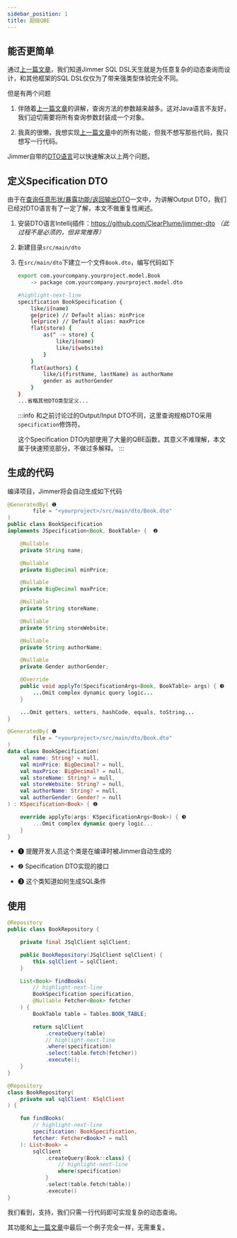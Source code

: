 ```yaml
---
sidebar_position: 1  
title: 超级QBE
---
```



## 能否更简单

通过[上一篇文章](./feature)，我们知道Jimmer SQL DSL天生就是为任意复杂的动态查询而设计，和其他框架的SQL DSL仅仅为了带来强类型体验完全不同。

但是有两个问题

1. 伴随着[上一篇文章](./feature)的讲解，查询方法的参数越来越多。这对Java语言不友好，我们迫切需要将所有查询参数封装成一个对象。

2. 我真的很懒，我想实现[上一篇文章](./feature)中的所有功能，但我不想写那些代码，我只想写一行代码。

Jimmer自带的[DTO语言](../../object/view/dto-language)可以快速解决以上两个问题。

## 定义Specification DTO

由于在[查询任意形状/暴露功能/返回输出DTO](../fetch/export/dto)一文中，为讲解Output DTO，我们已经对DTO语言有了一定了解，本文不做重复性阐述。

1.  安装DTO语言Intellij插件：https://github.com/ClearPlume/jimmer-dto *（此过程不是必须的，但非常推荐）*

2.  新建目录`src/main/dto`

3.  在`src/main/dto`下建立一个文件`Book.dto`，编写代码如下

    ```sh title="Book.dto"
    export com.yourcompany.yourproject.model.Book 
        -> package com.yourcompany.yourproject.model.dto

    #highlight-next-line
    specification BookSpecification {
        like/i(name)
        ge(price) // Default alias: minPrice
        le(price) // Default alias: maxPrice
        flat(store) {
            as(^ -> store) {
                like/i(name)
                like/i(website)
            }
        }
        flat(authors) {
            like/i(firstName, lastName) as authorName
            gender as authorGender
        }
    }
    ...省略其他DTO类型定义...
    ```
    
    :::info
    和之前讨论过的Output/Input DTO不同，这里查询规格DTO采用`specification`修饰符。

    这个Specification DTO内部使用了大量的QBE函数，其意义不难理解，本文属于快速预览部分，不做过多解释。
    :::

## 生成的代码

编译项目，Jimmer将会自动生成如下代码

<Tabs groupId="language">
<TabItem value="java" label="Java">

```java title="BookSpecification.java"
@GeneratedBy( ❶ 
        file = "<yourproject>/src/main/dto/Book.dto"
)
public class BookSpecification 
implements JSpecification<Book, BookTable> {  ❷

    @Nullable
    private String name;

    @Nullable
    private BigDecimal minPrice;

    @Nullable
    private BigDecimal maxPrice;

    @Nullable
    private String storeName;

    @Nullable
    private String storeWebsite;

    @Nullable
    private String authorName;

    @Nullable
    private Gender authorGender;

    @Override
    public void applyTo(SpecificationArgs<Book, BookTable> args) { ❸
        ...Omit complex dynamic query logic...
    }

    ...Omit getters, setters, hashCode, equals, toString...
}
```

</TabItem>
<TabItem value="kotlin" label="Kotlin">

```kotlin title="BookSpecification.kt"
@GeneratedBy( ❶
        file = "<yourproject>/src/main/dto/Book.dto"
)
data class BookSpecification(
    val name: String? = null,
    val minPrice: BigDecimal? = null,
    val maxPrice: BigDecimal? = null,
    val storeName: String? = null,
    val storeWebsite: String? = null,
    val authorName: String? = null,
    val authorGender: Gender? = null
) : KSpecification<Book> { ❷

    override applyTo(args: KSpecificationArgs<Book>) { ❸
        ...Omit complex dynamic query logic...
    }
}
```

</TabItem>
</Tabs>

-   ❶ 提醒开发人员这个类是在编译时被Jimmer自动生成的

-   ❷ Specification DTO实现的接口

-   ❸ 这个类知道如何生成SQL条件

## 使用

<Tabs groupId="language">
<TabItem value="java" label="Java">

```java title="BookRepository.java"
@Repository
public class BookRepository {

    private final JSqlClient sqlClient;

    public BookRepository(JSqlClient sqlClient) {
        this.sqlClient = sqlClient;
    }

    List<Book> findBooks(
        // highlight-next-line
        BookSpecification specification,
        @Nullable Fetcher<Book> fetcher
    ) {
        BookTable table = Tables.BOOK_TABLE;

        return sqlClient
            .createQuery(table)
            // highlight-next-line
            .where(specification)
            .select(table.fetch(fetcher))
            .execute();
    }
}
```

</TabItem>
<TabItem value="kotlin" label="Kotlin">

```kotlin title="BookRepository.kt"
@Repository
class BookRepository(
    private val sqlClient: KSqlClient
) {

    fun findBooks(
        // highlight-next-line
        specification: BookSpecification,
        fetcher: Fetcher<Book>? = null
    ): List<Book> =
        sqlClient
            .createQuery(Book::class) {
                // highlight-next-line
                where(specification)
            }
            .select(table.fetch(table))
            .execute()
}
```

</TabItem>
</Tabs>

我们看到，支持，我们只需一行代码即可实现复杂的动态查询。

其功能和[上一篇文章](./feature)中最后一个例子完全一样，无需重复。
